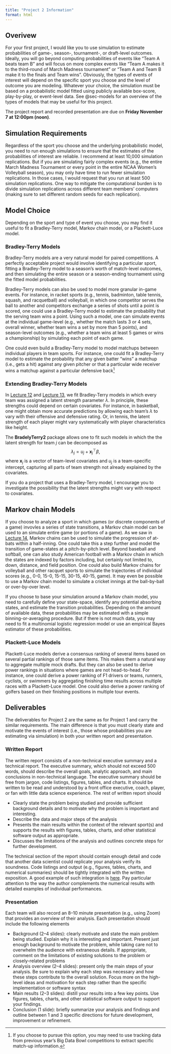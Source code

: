 ```yaml
---
title: "Project 2 Information"
format: html
---
```



## Overivew

For your first project, I would like you to use simulation to estimate probabilities of game-, season-, tournament-, or draft-level outcomes.
Ideally, you will go beyond computing probabilities of events like "Team A beats team B" and will focus on more complex events like "Team A makes it to the third-round of March Madness tournament" or "Team A and Team B make it to the finals and Team wins".
Obviously, the types of events of interest will depend on the specific sport you choose and the level of outcome you are modeling.
Whatever your choice, the simulation must be based on a probabilistic model fitted using publicly available box-score, play-by-play, or event-level data.
See @sec-models for an overview of the types of models that may be useful for this project.

The project report and recorded presentation are due on **Friday November 7 at 12:00pm (noon)**. 

## Simulation Requirements

Regardless of the sport you choose and the underlying probabilistic model, you need to run enough simulations to ensure that the estimates of the probabilities of interest are reliable.
I recommend at least 10,000 simulation replications.
But if you are simulating fairly complex events (e.g., the entire March Madness Tournament or every point in the entire NCAA Women's Volleyball season), you may only have time to run fewer simulation replications.
In those cases, I would request that you run at least 500 simulation replications. 
One way to mitigate the computational burden is to divide simulation replications across different team members' computers (making sure to set different random seeds for each replication).


## Model Choice{#sec-models}

Depending on the sport and type of event you choose, you may find it useful to fit a Bradley-Terry model, Markov chain model, or a Plackett-Luce model.


### Bradley-Terry Models 

Bradley-Terry models are a very natural model for paired competitions.
A perfectly acceptable project would involve identifying a particular sport, fitting a Bradley-Terry model to a season's worth of match-level outcomes, and then simulating the entire season or a season-ending tournament using the fitted model probabilities.

Bradley-Terry models can also be used to model more granular in-game events.
For instance, in racket sports (e.g., tennis, badminton, table tennis, squash, and racquetball) and volleyball, in which one competitor serves the ball to another and competitors exchange a series of shots until a point is scored, one could use a Bradley-Terry model to estimate the probability that the serving team wins a point.
Using such a model, one can simulate events at the individual game-level (e.g., whether the match lasts 3 or 4 sets, overall winner, whether team wins a set by more than 5 points), and season-level outcomes (e.g., whether a team wins at least 5 games or wins a championship) by simulating each point of each game.

One could even build a Bradley-Terry model to model matchups between individual players in team sports.
For instance, one could fit a Bradley-Terry model to estimate the probability that any given batter "wins" a matchup (i.e., gets a hit) against any given pitcher or that a particular wide receiver wins a matchup against a particular defensive back[^tracking]

[^tracking]: If you choose to pursue this option, you may need to use tracking data from previous year's Big Data Bowl competitions to extract specific match-up information. 

### Extending Bradley-Terry Models

In [Lecture 12](lectures/lecture12.qmd) and [Lecture 13](lectures/lecture13.qmd), we fit Bradley-Terry models in which every team was assigned a latent strength parameter $\lambda.$
In principle, these strengths could depend on certain covariates.
For instance, in basketball, one might obtain more accurate predictions by allowing each team's $\lambda$ to vary with their offensive and defensive rating.
Or, in tennis, the latent strength of each player might vary systematically with player characteristics like height.

The **BradelyTerry2** package allows one to fit such models in which the the latent strength for team $j$ can be decomposed as
$$
\lambda_{j} = u_{j} + \boldsymbol{\mathbf{x}}_{j}^{\top}\beta,
$$
where $\boldsymbol{\mathbf{x}}_{j}$ is a vector of team-level covariates and $u_{j}$ is a team-specific intercept, capturing all parts of team strength not already explained by the covariates. 

If you do a project that uses a Bradley-Terry model, I encourage you to investigate the possibility that the latent strengths might vary with respect to covariates.

## Markov chain Models

If you choose to analyze a sport in which games (or discrete components of a game) invovles a series of state transitions, a Markov chain model can be used to an simulate entire game (or portions of a game).
As we saw in [Lecture 14](lectures/lecture14.qmd), Markov chains can be used to simulate the progression of at-bats within a half-inning.
One could take this a step further and model the transition of game-states at a pitch-by-pitch level.
Beyond baseball and softball, one can also study American football with a Markov chain in which the states are indexed by factors including, but certainly not limited to, down, distance, and field position.
One could also build Markov chains for volleyball and other racquet sports to simulate the trajectories of individual scores (e.g., 0-0, 15-0, 15-15, 30-15, 40-15, game).
It may even be possible to use a Markov chain model to simulate a cricket innings at the ball-by-ball or over-by-over level. 

If you choose to base your simulation around a Markov chain model, you need to carefully define your state-space, identify any potential absorbing states, and estimate the transition probabilities.
Depending on the amount of available data, these probabilities may be estimated with a simple binning-or-averaging procedure.
But if there is not much data, you may need to fit a multinomial logistic regression model or use an empirical Bayes estimator of these probabilities. 


### Plackett-Luce Models

Plackett-Luce models derive a consensus ranking of several items based on several partial rankings of those same items.
This makes them a natural way to aggregate multiple mock drafts.
But they can also be used to derive power rankings in situations where games are not head-to-head.
For instance, one could derive a power ranking of F1 drivers or teams, runners, cyclists, or swimmers by aggregating finishing time results across multiple races with a Plackett-Luce model.
One could also derive a power ranking of golfers based on their finishing positions in multiple tour events.




## Deliverables

The deliverables for Project 2 are the same as for Project 1 and carry the similar requirements.
The main difference is that you must clearly state and motivate the events of interest (i.e., those whose probabilities you are estimating via simulation) in both your written report and presentation.

### Written Report

The written report consists of a non-technical executive summary and a technical report.
The executive summary, which should not exceed 500 words, should describe the overall goals, analytic approach, and main conclusions in non-technical language.
The executive summary should be free from jargon, code listings, figures, tables, and charts.
It should be written to be read and understood by a front office executive, coach, player, or fan with little data science experience.
The rest of written report should

  * Clearly state the problem being studied and provide sufficient background details and to motivate why the problem is important and interesting.
  * Describe the data and major steps of the analysis
  * Presents the main results within the context of the relevant sport(s) and supports the results with figures, tables, charts, and other statistical software output as appropriate.
  * Discusses the limitations of the analysis and outlines concrete steps for further development.

The technical section of the report should contain enough detail and code that another data scientist could replicate your analysis verify its soundness.
Code listings and output (e.g., figures, tables, charts, and numerical summaries) should be tightly integrated with the written exposition.
A good example of such integration is [here](https://github.com/danmorse314/hockeyR-models).
Pay particular attention to the way the author complements the numerical results with detailed examples of individual performances. 

### Presentation

Each team will also record an 8--10 minute presentation (e.g., using Zoom) that provides an overview of their analysis.
Each presentation should include the following elements

  * Background (2--4 slides): clearly motivate and state the main problem being studied. Explain why it is interesting and important. Present just enough background to motivate the problem, while taking care not to overwhelm the audience with extraneous details. If appropriate, comment on the limitations of existing solutions to the problem or closely-related problems
  * Analysis overview (2--4 slides): present only the main steps of your analysis. Be sure to explain why each step was necessary and how these steps contribute to the overall solution. Focus more on the high-level ideas and motivation for each step rather than the specific implementation or software syntax
  * Main results (2--3 slides): distill your results into a few key points. Use figures, tables, charts, and other statistical software output to support your findings.
  * Conclusion (1 slide): briefly summarize your analysis and findings and outline between 1 and 3 specific directions for future development, improvement or refinement.

